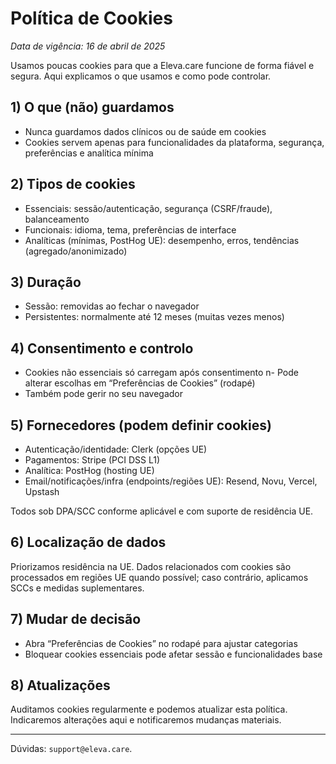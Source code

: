 # Política de Cookies

_Data de vigência: 16 de abril de 2025_

Usamos poucas cookies para que a Eleva.care funcione de forma fiável e segura. Aqui explicamos o que usamos e como pode controlar.

## 1) O que (não) guardamos

- Nunca guardamos dados clínicos ou de saúde em cookies
- Cookies servem apenas para funcionalidades da plataforma, segurança, preferências e analítica mínima

## 2) Tipos de cookies

- Essenciais: sessão/autenticação, segurança (CSRF/fraude), balanceamento
- Funcionais: idioma, tema, preferências de interface
- Analíticas (mínimas, PostHog UE): desempenho, erros, tendências (agregado/anonimizado)

## 3) Duração

- Sessão: removidas ao fechar o navegador
- Persistentes: normalmente até 12 meses (muitas vezes menos)

## 4) Consentimento e controlo

- Cookies não essenciais só carregam após consentimento
  n- Pode alterar escolhas em “Preferências de Cookies” (rodapé)
- Também pode gerir no seu navegador

## 5) Fornecedores (podem definir cookies)

- Autenticação/identidade: Clerk (opções UE)
- Pagamentos: Stripe (PCI DSS L1)
- Analítica: PostHog (hosting UE)
- Email/notificações/infra (endpoints/regiões UE): Resend, Novu, Vercel, Upstash

Todos sob DPA/SCC conforme aplicável e com suporte de residência UE.

## 6) Localização de dados

Priorizamos residência na UE. Dados relacionados com cookies são processados em regiões UE quando possível; caso contrário, aplicamos SCCs e medidas suplementares.

## 7) Mudar de decisão

- Abra “Preferências de Cookies” no rodapé para ajustar categorias
- Bloquear cookies essenciais pode afetar sessão e funcionalidades base

## 8) Atualizações

Auditamos cookies regularmente e podemos atualizar esta política. Indicaremos alterações aqui e notificaremos mudanças materiais.

---

Dúvidas: `support@eleva.care`.
